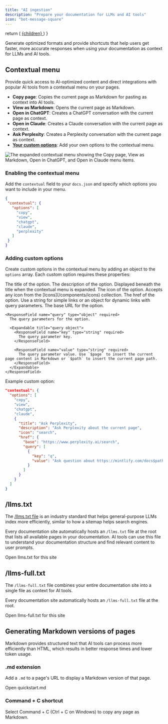 ```yaml
---
title: "AI ingestion"
description: "Prepare your documentation for LLMs and AI tools"
icon: "bot-message-square"
---
```


  return (
    <a href={href} className="text-sm font-medium text-white dark:!text-zinc-950 bg-zinc-900 hover:bg-zinc-700 dark:bg-zinc-100 hover:dark:bg-zinc-300 rounded-full px-3.5 py-1.5 not-prose">
      {children}
    </a>
  )
}

Generate optimized formats and provide shortcuts that help users get faster, more accurate responses when using your documentation as context for LLMs and AI tools.

## Contextual menu

Provide quick access to AI-optimized content and direct integrations with popular AI tools from a contextual menu on your pages.

* **Copy page**: Copies the current page as Markdown for pasting as context into AI tools.
* **View as Markdown**: Opens the current page as Markdown.
* **Open in ChatGPT**: Creates a ChatGPT conversation with the current page as context.
* **Open in Claude**: Creates a Claude conversation with the current page as context.
* **Ask Perplexity**: Creates a Perplexity conversation with the current page as context.
* [**Your custom options**](#adding-custom-options): Add your own options to the contextual menu.

<Frame>
    <img 
    src="/images/contextual-menu/contextual-menu.png" 
    alt="The expanded contextual menu showing the Copy page, View as Markdown, Open in ChatGPT, and Open in Claude menu items." 
  />
</Frame>

### Enabling the contextual menu

Add the `contextual` field to your `docs.json` and specify which options you want to include in your menu.

```json
{
 "contextual": {
   "options": [
     "copy",
     "view",
     "chatgpt",
     "claude",
     "perplexity"
   ]
 }
}
```

### Adding custom options

Create custom options in the contextual menu by adding an object to the `options` array. Each custom option requires these properties:

<ResponseField name="title" type="string" required>
  The title of the option.
</ResponseField>

<ResponseField name="description" type="string" required>
  The description of the option. Displayed beneath the title when the contextual menu is expanded.
</ResponseField>

<ResponseField name="icon" type="string" required>
  The icon of the option. Accepts any icon from the [Icons](/components/icons) collection.
</ResponseField>

<ResponseField name="href" type="string | object" required>
  The href of the option. Use a string for simple links or an object for dynamic links with query parameters.
  
  <Expandable title="href object">
    <ResponseField name="base" type="string" required>
      The base URL for the option.
    </ResponseField>

    <ResponseField name="query" type="object" required>
      The query parameters for the option.

      <Expandable title="query object">
        <ResponseField name="key" type="string" required>
          The query parameter key.
        </ResponseField>

        <ResponseField name="value" type="string" required>
          The query parameter value. Use `$page` to insert the current page content in Markdown or `$path` to insert the current page path.
        </ResponseField>
      </Expandable>
    </ResponseField>
  </Expandable>
</ResponseField>

Example custom option:

```json {7-20} Example with Perplexity icon="search"
"contextual": {
  "options": [
    "copy",
    "view",
    "chatgpt",
    "claude",
    {
      "title": "Ask Perplexity",
      "description": "Ask Perplexity about the current page",
      "icon": "search",
      "href": {
        "base": "https://www.perplexity.ai/search",
        "query": [
          {
            "key": "q",
            "value": "Ask question about https://mintlify.com/docs$path.md"
          }
        ]
      }
    }
  ]
}
```

## /llms.txt

The [/llms.txt file](https://llmstxt.org) is an industry standard that helps general-purpose LLMs index more efficiently, similar to how a sitemap helps search engines.

Every documentation site automatically hosts an `/llms.txt` file at the root that lists all available pages in your documentation. AI tools can use this file to understand your documentation structure and find relevant content to user prompts.

<PreviewButton href="https://mintlify.com/docs/llms.txt">Open llms.txt for this site</PreviewButton>

## /llms-full.txt

The `/llms-full.txt` file combines your entire documentation site into a single file as context for AI tools.

Every documentation site automatically hosts an `/llms-full.txt` file at the root.

<PreviewButton href="https://mintlify.com/docs/llms-full.txt">Open llms-full.txt for this site</PreviewButton>

## Generating Markdown versions of pages

Markdown provides structured text that AI tools can process more efficiently than HTML, which results in better response times and lower token usage.

### .md extension

Add a `.md` to a page's URL to display a Markdown version of that page. 

<PreviewButton href="https://mintlify.com/docs/quickstart.md">Open quickstart.md</PreviewButton>

### Command \+ C shortcut

Select Command \+ C (Ctrl \+ C on Windows) to copy any page as Markdown.
